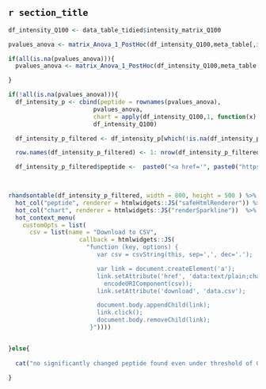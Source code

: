 
<!-- input: PCA_result-->


##  `r section_title ` 


```r

df_intensity_Q100 <- data_table_tidied$intensity_matrix_Q100

pvalues_anova <- matrix_Anova_1_PostHoc(df_intensity_Q100,meta_table[,i],p_anova = 0.01, p_ttest = 0.01)

if(all(is.na(pvalues_anova))){
  pvalues_anova <- matrix_Anova_1_PostHoc(df_intensity_Q100,meta_table[,i],p_anova = 0.05, p_ttest = 0.05)

}

if(!all(is.na(pvalues_anova))){
  df_intensity_p <- cbind(peptide = rownames(pvalues_anova), 
                        pvalues_anova, 
                        chart = apply(df_intensity_Q100,1, function(x) jsonlite::toJSON(list(values=x, options = list(type = "line")))),
                        df_intensity_Q100)

  df_intensity_p_filtered <- df_intensity_p[which(!is.na(df_intensity_p[,2])),]

  row.names(df_intensity_p_filtered) <- 1: nrow(df_intensity_p_filtered)

  df_intensity_p_filtered$peptide <-  paste0("<a href='", paste0("https://unipept.ugent.be/sequences/", df_intensity_p_filtered$peptide,"/"),"' target='_blank'>",df_intensity_p_filtered$peptide,"</a>")
  


rhandsontable(df_intensity_p_filtered, width = 800, height = 500 ) %>%  
  hot_col("peptide", renderer = htmlwidgets::JS("safeHtmlRenderer")) %>%  
  hot_col("chart", renderer = htmlwidgets::JS("renderSparkline"))  %>%
  hot_context_menu(
    customOpts = list(
      csv = list(name = "Download to CSV",
                    callback = htmlwidgets::JS(
                      "function (key, options) {
                         var csv = csvString(this, sep=',', dec='.');

                         var link = document.createElement('a');
                         link.setAttribute('href', 'data:text/plain;charset=utf-8,' +
                           encodeURIComponent(csv));
                         link.setAttribute('download', 'data.csv');

                         document.body.appendChild(link);
                         link.click();
                         document.body.removeChild(link);
                       }"))))


}else{
  
  cat("no significantly changed peptide found even under threshold of 0.05 ")
  
}

```




